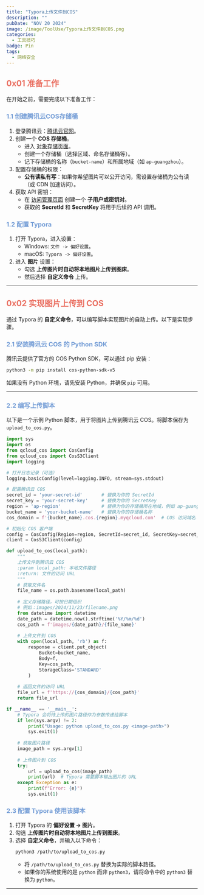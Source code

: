 ```yaml
---
title: "Typora上传文件到COS"
description: ""
pubDate: "NOV 20 2024"
image: /image/ToolUse/Typora上传文件到COS.png
categories:
  - 工具技巧
badge: Pin
tags: 
  - 网络安全
---
```

## <font color = "#EA7062">0x01 准备工作</font>

在开始之前，需要完成以下准备工作：

### <font color = "#749DD6">1.1 创建腾讯云COS存储桶</font>
1. 登录腾讯云：[腾讯云官网](https://cloud.tencent.com)。
2. 创建一个 **COS 存储桶**。
   - 进入 [对象存储页面](https://console.cloud.tencent.com/cos5)。
   - 创建一个存储桶（选择区域、命名存储桶等）。
   - 记下存储桶的名称（`bucket-name`）和所属地域（如 `ap-guangzhou`）。
3. 配置存储桶的权限：
   - **公有读私有写**：如果你希望图片可以公开访问，需设置存储桶为公有读（或 CDN 加速访问）。
4. 获取 API 密钥：
   - 在 [访问管理页面](https://console.cloud.tencent.com/cam/capi) 创建一个 **子用户或密钥对**。
   - 获取的 **SecretId** 和 **SecretKey** 将用于后续的 API 调用。


### <font color = "#749DD6">1.2 配置 Typora</font>
1. 打开 Typora，进入设置：
   - Windows: `文件 -> 偏好设置`。
   - macOS: `Typora -> 偏好设置`。
2. 进入 **图片** 设置：
   - 勾选 **上传图片时自动将本地图片上传到图床**。
   - 然后选择 **自定义命令** 上传。

---

## <font color = "#EA7062">0x02 实现图片上传到 COS</font>
通过 Typora 的 **自定义命令**，可以编写脚本实现图片的自动上传。以下是实现步骤。

### <font color = "#749DD6">2.1 安装腾讯云 COS 的 Python SDK</font>
腾讯云提供了官方的 COS Python SDK，可以通过 pip 安装：

```bash
python3 -m pip install cos-python-sdk-v5
```

如果没有 Python 环境，请先安装 Python，并确保 `pip` 可用。

---

### <font color = "#749DD6">2.2 编写上传脚本</font>
以下是一个示例 Python 脚本，用于将图片上传到腾讯云 COS。将脚本保存为 `upload_to_cos.py`。

```python
import sys
import os
from qcloud_cos import CosConfig
from qcloud_cos import CosS3Client
import logging

# 打开日志记录（可选）
logging.basicConfig(level=logging.INFO, stream=sys.stdout)

# 配置腾讯云 COS
secret_id = 'your-secret-id'       # 替换为你的 SecretId
secret_key = 'your-secret-key'     # 替换为你的 SecretKey
region = 'ap-region'               # 替换为你的存储桶所在地域，例如 ap-guangzhou
bucket_name = 'your-bucket-name'   # 替换为你的存储桶名称
cos_domain = f'{bucket_name}.cos.{region}.myqcloud.com'  # COS 访问域名

# 初始化 COS 客户端
config = CosConfig(Region=region, SecretId=secret_id, SecretKey=secret_key)
client = CosS3Client(config)

def upload_to_cos(local_path):
    """
    上传文件到腾讯云 COS
    :param local_path: 本地文件路径
    :return: 文件的访问 URL
    """
    # 获取文件名
    file_name = os.path.basename(local_path)
    
    # 定义存储路径，可按日期组织
    # 例如：images/2024/11/23/filename.png
    from datetime import datetime
    date_path = datetime.now().strftime('%Y/%m/%d')
    cos_path = f'images/{date_path}/{file_name}'
    
    # 上传文件到 COS
    with open(local_path, 'rb') as f:
        response = client.put_object(
            Bucket=bucket_name,
            Body=f,
            Key=cos_path,
            StorageClass='STANDARD'
        )
    
    # 返回文件的访问 URL
    file_url = f'https://{cos_domain}/{cos_path}'
    return file_url

if __name__ == '__main__':
    # Typora 会将待上传的图片路径作为参数传递给脚本
    if len(sys.argv) != 2:
        print("Usage: python upload_to_cos.py <image-path>")
        sys.exit(1)
    
    # 获取图片路径
    image_path = sys.argv[1]
    
    # 上传图片到 COS
    try:
        url = upload_to_cos(image_path)
        print(url)  # Typora 需要脚本输出图片的 URL
    except Exception as e:
        print(f"Error: {e}")
        sys.exit(1)
```

### <font color = "#749DD6">2.3 配置 Typora 使用该脚本</font>
1. 打开 Typora 的 **偏好设置 -> 图片**。
2. 勾选 **上传图片时自动将本地图片上传到图床**。
3. 选择 **自定义命令**，并输入以下命令：
   ```bash
   python3 /path/to/upload_to_cos.py
   ```
   - 将 `/path/to/upload_to_cos.py` 替换为实际的脚本路径。
   - 如果你的系统使用的是 `python` 而非 `python3`，请将命令中的 `python3` 替换为 `python`。

---